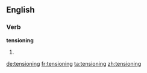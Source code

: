 ==English==

===Verb===
'''tensioning'''

# {{present participle of|tension}}

[[de:tensioning]]
[[fr:tensioning]]
[[ta:tensioning]]
[[zh:tensioning]]